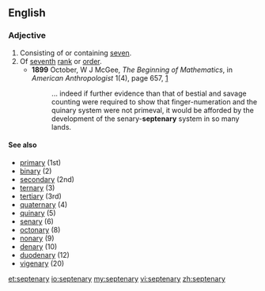 ==English==

===Adjective===
{{en-adj|-}}

# Consisting of or containing [[seven]].
# Of [[seventh]] [[rank]] or [[order]].
#*'''1899''' October, W J McGee, ''The Beginning of Mathematics'', in ''American Anthropologist'' 1(4), page 657, [http://links.jstor.org/sici?sici=0002-7294%28189910%292%3A1%3A4%3C646%3ATBOM%3E2.0.CO%3B2-O]
#*:... indeed if further evidence than that of bestial and savage counting were required to show that finger-numeration and the quinary system were not primeval, it would be afforded by the development of the senary-'''septenary''' system in so many lands.

====See also====
* [[primary]] (1st)
* [[binary]] (2)
* [[secondary]] (2nd)
* [[ternary]] (3)
* [[tertiary]] (3rd)
* [[quaternary]] (4)
* [[quinary]] (5)
* [[senary]] (6)
* [[octonary]] (8)
* [[nonary]] (9)
* [[denary]] (10)
* [[duodenary]] (12)
* [[vigenary]] (20)

[[et:septenary]]
[[io:septenary]]
[[my:septenary]]
[[vi:septenary]]
[[zh:septenary]]